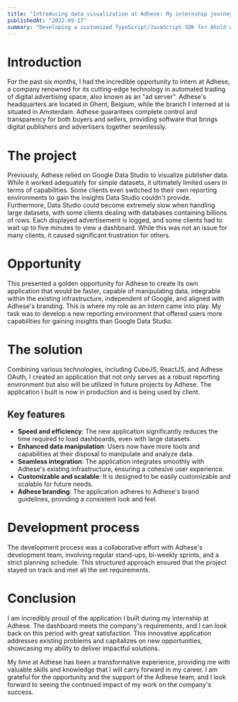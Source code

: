 ```yaml
---
title: "Introducing data visualization at Adhese: My internship journey"
publishedAt: "2022-09-27"
summary: "Developing a customized TypeScript/JavaScript SDK for Ahold with Adhese integration, offering seamless client-specific advertising solutions and enhanced performance."
---
```


# Introduction
For the past six months, I had the incredible opportunity to intern at Adhese, a company renowned for its cutting-edge technology in automated trading of digital advertising space, also known as an "ad server". Adhese's headquarters are located in Ghent, Belgium, while the branch I interned at is situated in Amsterdam. Adhese guarantees complete control and transparency for both buyers and sellers, providing software that brings digital publishers and advertisers together seamlessly.

# The project
Previously, Adhese relied on Google Data Studio to visualize publisher data. While it worked adequately for simple datasets, it ultimately limited users in terms of capabilities. Some clients even switched to their own reporting environments to gain the insights Data Studio couldn't provide. Furthermore, Data Studio could become extremely slow when handling large datasets, with some clients dealing with databases containing billions of rows. Each displayed advertisement is logged, and some clients had to wait up to five minutes to view a dashboard. While this was not an issue for many clients, it caused significant frustration for others.

# Opportunity
This presented a golden opportunity for Adhese to create its own application that would be faster, capable of manipulating data, integrable within the existing infrastructure, independent of Google, and aligned with Adhese's branding. This is where my role as an intern came into play. My task was to develop a new reporting environment that offered users more capabilities for gaining insights than Google Data Studio.

# The solution
Combining various technologies, including CubeJS, ReactJS, and Adhese OAuth, I created an application that not only serves as a robust reporting environment but also will be utilized in future projects by Adhese. The application I built is now in production and is being used by client.

## Key features
- **Speed and efficiency**: The new application significantly reduces the time required to load dashboards, even with large datasets.
- **Enhanced data manipulation**: Users now have more tools and capabilities at their disposal to manipulate and analyze data.
- **Seamless integration**: The application integrates smoothly with Adhese's existing infrastructure, ensuring a cohesive user experience.
- **Customizable and scalable**: It is designed to be easily customizable and scalable for future needs.
- **Adhese branding**: The application adheres to Adhese's brand guidelines, providing a consistent look and feel.


# Development process
The development process was a collaborative effort with Adhese's development team, involving regular stand-ups, bi-weekly sprints, and a strict planning schedule. This structured approach ensured that the project stayed on track and met all the set requirements.

# Conclusion
I am incredibly proud of the application I built during my internship at Adhese. The dashboard meets the company's requirements, and I can look back on this period with great satisfaction. This innovative application addresses existing problems and capitalizes on new opportunities, showcasing my ability to deliver impactful solutions.

My time at Adhese has been a transformative experience, providing me with valuable skills and knowledge that I will carry forward in my career. I am grateful for the opportunity and the support of the Adhese team, and I look forward to seeing the continued impact of my work on the company's success.





